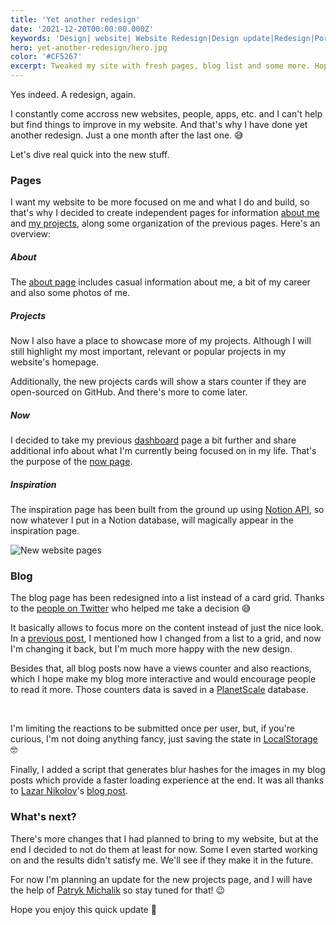 ```yaml
---
title: 'Yet another redesign'
date: '2021-12-20T00:00:00.000Z'
keywords: 'Design| website| Website Redesign|Design update|Redesign|Portfolio| now '
hero: yet-another-redesign/hero.jpg
color: '#CF5267'
excerpt: Tweaked my site with fresh pages, blog list and some more. Hope you like it!
---
```


Yes indeed. A redesign, again.

I constantly come accross new websites, people, apps, etc. and I can't help but find things to improve in my website.
And that's why I have done yet another redesign. Just a one month after the last one. 😅

Let's dive real quick into the new stuff.

### Pages

I want my website to be more focused on me and what I do and build, so that's why I decided to create independent pages for information
[about me](/about) and [my projects](/projects), along some organization of the previous pages. Here's an overview:

##### About

The [about page](/about) includes casual information about me, a bit of my career and also some photos of me.

##### Projects

Now I also have a place to showcase more of my projects. Although I will still highlight my most important, relevant or popular projects in my website's homepage.

Additionally, the new projects cards will show a stars counter if they are open-sourced on GitHub. And there's more to come later.

##### Now

I decided to take my previous [dashboard](/now) page a bit further and share additional info about what I'm currently being focused on in my life. That's the purpose of the [now page](/now).

##### Inspiration

The inspiration page has been built from the ground up using [Notion API](https://developers.notion.com/), so now whatever I put in a Notion database, will magically appear in the inspiration page.

![New website pages](/static/images/blog/yet-another-redesign/new-footer-links.png)

### Blog

The blog page has been redesigned into a list instead of a card grid. Thanks to the [people on Twitter](https://twitter.com/jahirfiquitiva/status/1472668692890759168) who helped me take a decision 😅

It basically allows to focus more on the content instead of just the nice look. In a [previous post](/blog/building-website-from-scratch#new-blog-posts-cards), I mentioned how
I changed from a list to a grid, and now I'm changing it back, but I'm much more happy with the new design.

Besides that, all blog posts now have a views counter and also reactions, which I hope make my blog more interactive and would encourage people to read it more.
Those counters data is saved in a [PlanetScale](https://planetscale.com/) database.

<br />

I'm limiting the reactions to be submitted once per user, but, if you're curious, I'm not doing anything fancy, just saving the state in [LocalStorage](https://developer.mozilla.org/en-US/docs/Web/API/Window/localStorage) 🤓

Finally, I added a script that generates blur hashes for the images in my blog posts which provide a faster loading experience at the end.
It was all thanks to [Lazar Nikolov](https://nikolovlazar.com/)'s [blog post](https://nikolovlazar.com/blog/generating-blur-for-dynamic-images-nextjs).

### What's next?

There's more changes that I had planned to bring to my website, but at the end I decided to not do them at least for now. Some I even started working on and the results didn't satisfy me. We'll see if they make it in the future.

For now I'm planning an update for the new projects page, and I will have the help of [Patryk Michalik](https://patrykmichalik.com/) so stay tuned for that! 😉

Hope you enjoy this quick update 👋
